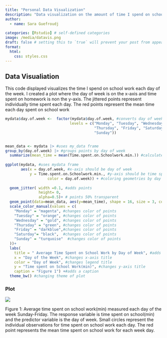 ```yaml
---
title: "Personal Data Visualization"
description: "Data visualization on the amount of time I spend on schoolwork each day of the week"
author:
  - name: Sara Guefroudj
    
categories: [Rstudio] # self-defined categories
image: /media/datavis.png
draft: false # setting this to `true` will prevent your post from appearing on your listing page until you're ready!
format:
  html:
    css: styles.css
---
```


## Data Visualiation

This code displayed visualizes the time I spend on school work each day of the week. I created a  plot where the day of week is on the x-axis and time spent on homework is non the y-axis. The jittered points represent individually time spent each day. The red points represent the mean time each day spent on school work

```r
mydata$day.of.week <-  factor(mydata$day.of.week, #converts day of week to a factor with specific order
                             levels = c("Monday", "Tuesday", "Wednesday",
                                        "Thursday", "Friday", "Saturday",
                                        "Sunday")) 


mean_data <- mydata |> #uses my_data frame
group_by(day.of.week) |> #groups points by day of week
  summarize(mean_time = mean(Time.spent.on.Schoolwork.min.)) #calculates mean time spent on school work for each day of the week
  
ggplot(mydata, #uses mydata frame
       aes(x = day.of.week, #x-axis should be day of week
           y = Time.spent.on.Schoolwork.min., #y-axis should be time spent on school work in min
                   color = day.of.week)) + #coloring geometries by day of week
  
  geom_jitter( width =0.1, #adds points
               height= 0,
               alpha=0.5)+ # points 50% transparent
  geom_point(data=mean_data, aes(y=mean_time), shape = 16, size = 3, color = "red")+#adds a mean point for each day
  scale_color_manual(values = c(
    "Monday" = "magenta", #changes color of points
    "Tuesday" = "orange", #changes color of points 
    "Wednesday" = "gold", #changes color of points
    "Thursday" = "green", #changes color of points
    "Friday" = "darkblue",#changes color of points
    "Saturday"= "black",  #changes color of points
    "Sunday" = "turquoise"  #changes color of points
  ))+
  labs(
    title = " Average Time Spent on School Work by Day of Week", #adds a title
    x = "Day of the Week", #changes x-axis title
    color = "Day of Week", #changes legend title
    y = "Time spent on School Work(min)", #changes y-axis title
    caption = "Figure 1") +#adds a caption 
  theme_bw() #changing theme of plot
```

### Plot

![](/media/datavis1.jpg)

Figure 1: Average time spent on school work(min) measured each day of the week Sunday-Friday. The response variable is time spent on school(min) and the predictor variable is the day of week. Small circles represent the individual observations for time spent on school work each day. The red point represents the mean time spent on school work for each week day.

